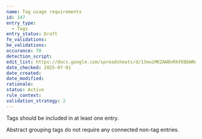 ```yaml
---
name: Tag usage requirements
id: 147
entry_type:
  - Tags
entry_status: Draft
fe_validations:
be_validations:
occurance: 70
detection_script:
edit_list: https://docs.google.com/spreadsheets/d/13ewiMKZAW8nRkFKBbWNcU81mdD8c-Bto8B-Yf3sDBuA
date_checked: 2025-07-01
date_created:
date_modified:
rationale:
status: Active
rule_context:
validation_strategy: 2
---
```

Tags should be included in at least one entry.

Abstract grouping tags do not require any connected non-tag entries.